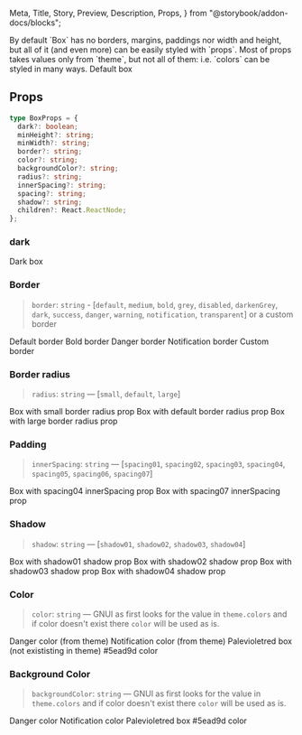   Meta,
  Title,
  Story,
  Preview,
  Description,
  Props,
} from "@storybook/addon-docs/blocks";

<Meta title="Components/Box" component={Box} />

<Title>Box</Title>

<Description>
  By default `Box` has no borders, margins, paddings nor width and height, but
  all of it (and even more) can be easily styled with `props`. Most of props
  takes values only from `theme`, but not all of them: i.e. `colors` can be
  styled in many ways.
</Description>

<Preview>
  <Story name="box">
    <Box>Default box</Box>
  </Story>
</Preview>

## Props

```typescript
type BoxProps = {
  dark?: boolean;
  minHeight?: string;
  minWidth?: string;
  border?: string;
  color?: string;
  backgroundColor?: string;
  radius?: string;
  innerSpacing?: string;
  spacing?: string;
  shadow?: string;
  children?: React.ReactNode;
};
```

### dark

<Preview>
  <Story name="dark">
    <Box dark>Dark box</Box>
  </Story>
</Preview>

### Border

> `border`: `string` - [`default`, `medium`, `bold`, `grey`, `disabled`, `darkenGrey`, `dark`, `success`, `danger`, `warning`, `notification`, `transparent`] or a custom border

<Preview>
  <Story name="border">
    <GnuiContainer>
      <Box border="default">Default border</Box>
      <Spacer height="1rem" />
      <Box border="disabled">Bold border</Box>
      <Spacer height="1rem" />
      <Box border="danger">Danger border</Box>
      <Spacer height="1rem" />
      <Box border="notification">Notification border</Box>
      <Spacer height="1rem" />
      <Box border="1px solid violet">Custom border</Box>
    </GnuiContainer>
  </Story>
</Preview>

### Border radius

> `radius`: `string` — [`small`, `default`, `large`]

<Preview>
  <Story name="radius">
    <GnuiContainer>
      <Box radius="small" border="disabled">
        Box with small border radius prop
      </Box>
      <Spacer height="1rem" />
      <Box radius="default" border="disabled">
        Box with default border radius prop
      </Box>
      <Spacer height="1rem" />
      <Box radius="large" border="disabled">
        Box with large border radius prop
      </Box>
    </GnuiContainer>
  </Story>
</Preview>

### Padding

> `innerSpacing`: `string` — [`spacing01`, `spacing02`, `spacing03`, `spacing04`, `spacing05`, `spacing06`, `spacing07`]

<Preview>
  <Story name="innerSpacing">
    <GnuiContainer>
      <Box innerSpacing="spacing04">Box with spacing04 innerSpacing prop</Box>
      <Spacer height="1rem" />
      <Box innerSpacing="spacing07">Box with spacing07 innerSpacing prop</Box>
    </GnuiContainer>
  </Story>
</Preview>

### Shadow

> `shadow`: `string` — [`shadow01`, `shadow02`, `shadow03`, `shadow04`]

<Preview>
  <Story name="shadow">
    <GnuiContainer>
      <Box shadow="shadow01">Box with shadow01 shadow prop</Box>
      <Spacer height="1rem" />
      <Box shadow="shadow02">Box with shadow02 shadow prop</Box>
      <Spacer height="1rem" />
      <Box shadow="shadow03">Box with shadow03 shadow prop</Box>
      <Spacer height="1rem" />
      <Box shadow="shadow04">Box with shadow04 shadow prop</Box>
    </GnuiContainer>
  </Story>
</Preview>

### Color

> `color`: `string` — GNUI as first looks for the value in `theme.colors` and if color doesn't exist there `color` will be used as is.

<Preview>
  <Story name="color">
    <GnuiContainer>
      <Box color="danger">Danger color (from theme)</Box>
      <Spacer height="1rem" />
      <Box color="notification">Notification color (from theme)</Box>
      <Spacer height="1rem" />
      <Box color="palevioletred">
        Palevioletred box (not exististing in theme)
      </Box>
      <Spacer height="1rem" />
      <Box color="#5ead9d">#5ead9d color</Box>
    </GnuiContainer>
  </Story>
</Preview>

### Background Color

> `backgroundColor`: `string` — GNUI as first looks for the value in `theme.colors` and if color doesn't exist there `color` will be used as is.

<Preview>
  <Story name="background">
    <GnuiContainer>
      <Box backgroundColor="danger" color="white">
        Danger color
      </Box>
      <Spacer height="1rem" />
      <Box backgroundColor="notification" color="white">
        Notification color
      </Box>
      <Spacer height="1rem" />
      <Box backgroundColor="palevioletred" color="white">
        Palevioletred box
      </Box>
      <Spacer height="1rem" />
      <Box backgroundColor="#5ead9d" color="white">
        #5ead9d color
      </Box>
    </GnuiContainer>
  </Story>
</Preview>

